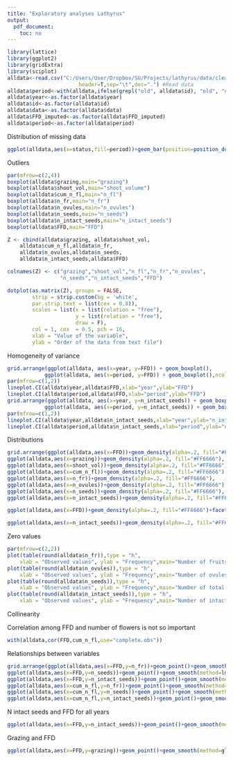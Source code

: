 ```yaml
---
title: "Exploratory analyses Lathyrus"
output:
  pdf_document: 
    toc: no
---
```


```r
library(lattice)
library(ggplot2)
library(gridExtra)
library(sciplot)
alldata<-read.csv("C:/Users/User/Dropbox/SU/Projects/lathyrus/data/clean/alldata.csv",
                       header=T,sep="\t",dec=".") #Read data
alldata$period<-with(alldata,ifelse(grepl("old", alldata$id), "old", "new"))
alldata$year<-as.factor(alldata$year)
alldata$id<-as.factor(alldata$id)
alldata$data<-as.factor(alldata$data)
alldata$FFD_imputed<-as.factor(alldata$FFD_imputed)
alldata$period<-as.factor(alldata$period)
```

Distribution of missing data

```r
ggplot(alldata,aes(x=status,fill=period))+geom_bar(position=position_dodge())
```

Outliers

```r
par(mfrow=c(2,4)) 
boxplot(alldata$grazing,main="grazing")
boxplot(alldata$shoot_vol,main="shoot_volume")
boxplot(alldata$cum_n_fl,main="n_fl")
boxplot(alldata$n_fr,main="n_fr")
boxplot(alldata$n_ovules,main="n_ovules")
boxplot(alldata$n_seeds,main="n_seeds")
boxplot(alldata$n_intact_seeds,main="n_intact_seeds")
boxplot(alldata$FFD,main="FFD")

Z <- cbind(alldata$grazing, alldata$shoot_vol,  
    alldata$cum_n_fl,alldata$n_fr,
    alldata$n_ovules,alldata$n_seeds,
    alldata$n_intact_seeds,alldata$FFD)

colnames(Z) <- c("grazing","shoot_vol","n_fl","n_fr","n_ovules",
                 "n_seeds","n_intact_seeds","FFD")

dotplot(as.matrix(Z), groups = FALSE,
        strip = strip.custom(bg = 'white',
        par.strip.text = list(cex = 0.8)),
        scales = list(x = list(relation = "free"),
                      y = list(relation = "free"),
                      draw = F),
        col = 1, cex  = 0.5, pch = 16,
        xlab = "Value of the variable",
        ylab = "Order of the data from text file")
```

Homogeneity of variance

```r
grid.arrange(ggplot(alldata, aes(x=year, y=FFD)) + geom_boxplot(),
            ggplot(alldata, aes(x=period, y=FFD)) + geom_boxplot(),ncol=2,widths=c(12,3))
par(mfrow=c(1,2))
lineplot.CI(alldata$year,alldata$FFD,xlab="year",ylab="FFD")
lineplot.CI(alldata$period,alldata$FFD,xlab="period",ylab="FFD")
grid.arrange(ggplot(alldata, aes(x=year, y=n_intact_seeds)) + geom_boxplot(),
            ggplot(alldata, aes(x=period, y=n_intact_seeds)) + geom_boxplot(),ncol=2,widths=c(12,3))
par(mfrow=c(1,2))
lineplot.CI(alldata$year,alldata$n_intact_seeds,xlab="year",ylab="n_intact_seeds")
lineplot.CI(alldata$period,alldata$n_intact_seeds,xlab="period",ylab="n_intact_seeds")
```

Distributions

```r
grid.arrange(ggplot(alldata,aes(x=FFD))+geom_density(alpha=.2, fill="#FF6666"),
ggplot(alldata,aes(x=grazing))+geom_density(alpha=.2, fill="#FF6666"),
ggplot(alldata,aes(x=shoot_vol))+geom_density(alpha=.2, fill="#FF6666"),
ggplot(alldata,aes(x=cum_n_fl))+geom_density(alpha=.2, fill="#FF6666"),
ggplot(alldata,aes(x=n_fr))+geom_density(alpha=.2, fill="#FF6666"),
ggplot(alldata,aes(x=n_ovules))+geom_density(alpha=.2, fill="#FF6666"),
ggplot(alldata,aes(x=n_seeds))+geom_density(alpha=.2, fill="#FF6666"),
ggplot(alldata,aes(x=n_intact_seeds))+geom_density(alpha=.2, fill="#FF6666"),ncol=2)

```
```r
ggplot(alldata,aes(x=FFD))+geom_density(alpha=.2, fill="#FF6666")+facet_wrap(~year, ncol=4)
```

```r
ggplot(alldata,aes(x=n_intact_seeds))+geom_density(alpha=.2, fill="#FF6666")+facet_wrap(~year, ncol=4)
```

Zero values

```r
par(mfrow=c(2,2))
plot(table(round(alldata$n_fr)),type = "h",
    xlab = "Observed values", ylab = "Frequency",main="Number of fruits")
plot(table(round(alldata$n_ovules)),type = "h",
    xlab = "Observed values", ylab = "Frequency",main="Number of ovules")
plot(table(round(alldata$n_seeds)),type = "h",
    xlab = "Observed values", ylab = "Frequency",main="Number of total seeds")
plot(table(round(alldata$n_intact_seeds)),type = "h",
    xlab = "Observed values", ylab = "Frequency",main="Number of intact seeds")
```

Collinearity 

Correlation among FFD and number of flowers is not so important
```r
with(alldata,cor(FFD,cum_n_fl,use="complete.obs"))
```

Relationships between variables

```r
grid.arrange(ggplot(alldata,aes(x=FFD,y=n_fr))+geom_point()+geom_smooth(method=lm),
ggplot(alldata,aes(x=FFD,y=n_seeds))+geom_point()+geom_smooth(method=lm),
ggplot(alldata,aes(x=FFD,y=n_intact_seeds))+geom_point()+geom_smooth(method=lm),
ggplot(alldata,aes(x=cum_n_fl,y=n_fr))+geom_point()+geom_smooth(method=lm),
ggplot(alldata,aes(x=cum_n_fl,y=n_seeds))+geom_point()+geom_smooth(method=lm),
ggplot(alldata,aes(x=cum_n_fl,y=n_intact_seeds))+geom_point()+geom_smooth(method=lm),ncol=3)
```

N intact seeds and FFD for all years

```r
ggplot(alldata,aes(x=FFD,y=n_intact_seeds))+geom_point()+geom_smooth(method=lm)+facet_wrap(~year,ncol=4,scales="free_y")
```

Grazing and FFD

```r
ggplot(alldata,aes(x=FFD,y=grazing))+geom_point()+geom_smooth(method=glm,method.args=c(family="binomial"))
```


